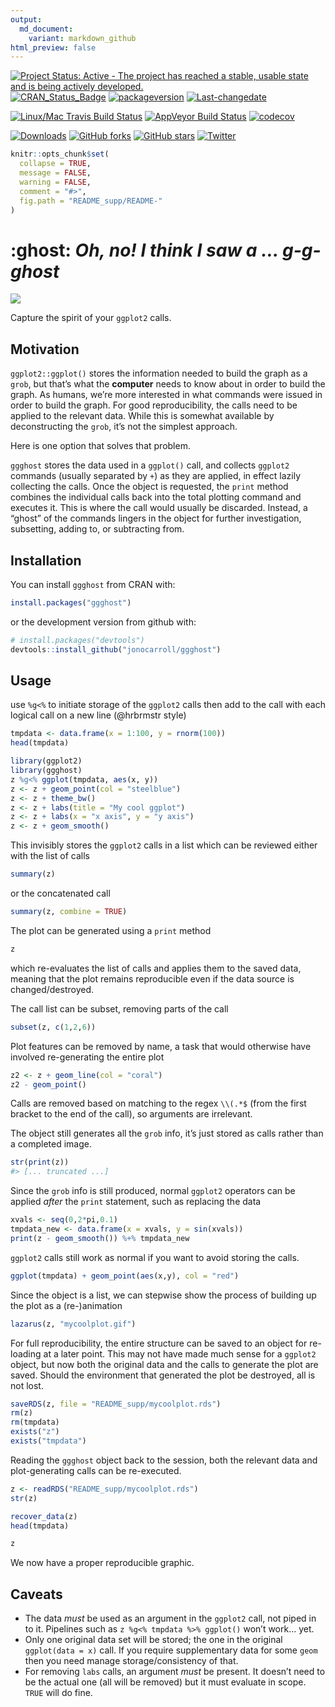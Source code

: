 ```yaml
---
output:
  md_document:
    variant: markdown_github
html_preview: false
---
```


[![Project Status: Active - The project has reached a stable, usable state and is being actively developed.](http://www.repostatus.org/badges/latest/active.svg)](http://www.repostatus.org/#active)
[![CRAN_Status_Badge](http://www.r-pkg.org/badges/version/ggghost)](https://cran.r-project.org/package=ggghost)
[![packageversion](https://img.shields.io/badge/Package%20version-0.1.9000-orange.svg?style=flat-square)](commits/master)
[![Last-changedate](https://img.shields.io/badge/last%20change-`r gsub('-', '--', Sys.Date())`-yellowgreen.svg)](/commits/master)

[![Linux/Mac Travis Build Status](https://img.shields.io/travis/jonocarroll/ggghost/master.svg?label=Mac%20OSX%20%26%20Linux)](https://travis-ci.org/jonocarroll/ggghost)
[![AppVeyor Build Status](https://img.shields.io/appveyor/ci/jonocarroll/ggghost/master.svg?label=Windows)](https://ci.appveyor.com/project/jonocarroll/ggghost)
[![codecov](https://codecov.io/gh/jonocarroll/ggghost/branch/master/graph/badge.svg)](https://codecov.io/gh/jonocarroll/ggghost)

[![Downloads](http://cranlogs.r-pkg.org/badges/ggghost)](http://www.r-pkg.org/pkg/ggghost)
[![GitHub forks](https://img.shields.io/github/forks/jonocarroll/ggghost.svg)](https://github.com/jonocarroll/ggghost/network)
[![GitHub stars](https://img.shields.io/github/stars/jonocarroll/ggghost.svg)](https://github.com/jonocarroll/ggghost/stargazers)
[![Twitter](https://img.shields.io/twitter/url/https/github.com/jonocarroll/ggghost.svg?style=social)](https://twitter.com/intent/tweet?text=Wow:&url=%5Bobject%20Object%5D)

<!-- README.md is generated from README.Rmd. Please edit that file -->

```r
knitr::opts_chunk$set(
  collapse = TRUE,
  message = FALSE,
  warning = FALSE,
  comment = "#>",
  fig.path = "README_supp/README-"
)
```

# :ghost:  _Oh, no! I think I saw a ... g-g-ghost_

![](https://github.com/jonocarroll/ggghost/raw/master/inst/img/scooby.gif)

Capture the spirit of your `ggplot2` calls.

## Motivation

`ggplot2::ggplot()` stores the information needed to build the graph as a `grob`, but that's what the **computer** needs to know about in order to build the graph. As humans, we're more interested in what commands were issued in order to build the graph. For good reproducibility, the calls need to be applied to the relevant data. While this is somewhat available by deconstructing the `grob`, it's not the simplest approach. 

Here is one option that solves that problem.

`ggghost` stores the data used in a `ggplot()` call, and collects `ggplot2` commands (usually separated by `+`) as they are applied, in effect lazily collecting the calls. Once the object is requested, the `print` method combines the individual calls back into the total plotting command and executes it. This is where the call would usually be discarded. Instead, a "ghost" of the commands lingers in the object for further investigation, subsetting, adding to, or subtracting from.

## Installation

You can install `ggghost` from CRAN with:

```r
install.packages("ggghost")
```
or the development version from github with:

```r
# install.packages("devtools")
devtools::install_github("jonocarroll/ggghost")
```

## Usage

use `%g<%` to initiate storage of the `ggplot2` calls then add to the call with each logical call on a new line (@hrbrmstr style)

```r
tmpdata <- data.frame(x = 1:100, y = rnorm(100))
head(tmpdata)
```

```r
library(ggplot2)
library(ggghost)
z %g<% ggplot(tmpdata, aes(x, y))
z <- z + geom_point(col = "steelblue")
z <- z + theme_bw()
z <- z + labs(title = "My cool ggplot")
z <- z + labs(x = "x axis", y = "y axis")
z <- z + geom_smooth()
```

This invisibly stores the `ggplot2` calls in a list which can be reviewed either with the list of calls
```r
summary(z)
```

or the concatenated call
```r
summary(z, combine = TRUE)
```

The plot can be generated using a `print` method
```r
z
```

which re-evaluates the list of calls and applies them to the saved data, meaning that the plot remains reproducible even if the data source is changed/destroyed.

The call list can be subset, removing parts of the call
```r
subset(z, c(1,2,6))
```

Plot features can be removed by name, a task that would otherwise have involved re-generating the entire plot
```r
z2 <- z + geom_line(col = "coral")
z2 - geom_point()
```

Calls are removed based on matching to the regex `\\(.*$` (from the first bracket to the end of the call), so arguments are irrelevant.

The object still generates all the `grob` info, it's just stored as calls rather than a completed image.
```r
str(print(z))
#> [... truncated ...]
```

Since the `grob` info is still produced, normal `ggplot2` operators can be applied *after* the `print` statement, such as replacing the data
```r
xvals <- seq(0,2*pi,0.1)
tmpdata_new <- data.frame(x = xvals, y = sin(xvals))
print(z - geom_smooth()) %+% tmpdata_new
```

`ggplot2` calls still work as normal if you want to avoid storing the calls.
```r
ggplot(tmpdata) + geom_point(aes(x,y), col = "red")
```

Since the object is a list, we can stepwise show the process of building up the plot as a (re-)animation
```r
lazarus(z, "mycoolplot.gif")
```

For full reproducibility, the entire structure can be saved to an object for re-loading at a later point. This may not have made much sense for a `ggplot2` object, but now both the original data and the calls to generate the plot are saved. Should the environment that generated the plot be destroyed, all is not lost.
```r
saveRDS(z, file = "README_supp/mycoolplot.rds")
rm(z)
rm(tmpdata)
exists("z")
exists("tmpdata")
```

Reading the `ggghost` object back to the session, both the relevant data and plot-generating calls can be re-executed. 
```r
z <- readRDS("README_supp/mycoolplot.rds")
str(z)

recover_data(z)
head(tmpdata)

z
```

We now have a proper reproducible graphic.

## Caveats

* The data _must_ be used as an argument in the `ggplot2` call, not piped in to it. Pipelines such as `z %g<% tmpdata %>% ggplot()` won't work... yet.
* Only one original data set will be stored; the one in the original `ggplot(data = x)` call. If you require supplementary data for some `geom` then you need manage storage/consistency of that.
* For removing `labs` calls, an argument _must_ be present. It doesn't need to be the actual one (all will be removed) but it must evaluate in scope. `TRUE` will do fine.
